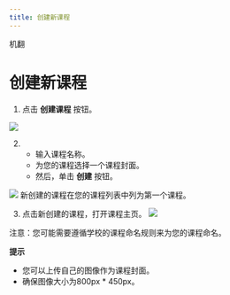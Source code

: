 ```yaml
--- 
title: 创建新课程 
--- 
```



机翻
# 创建新课程 

 1. 点击 **创建课程** 按钮。 
 
 ![]( /img/ulearning/teacher/prepare01.png) 
 
 2. - 输入课程名称。 
    - 为您的课程选择一个课程封面。 
    - 然后，单击 **创建** 按钮。 
 
 ![]( /img/ulearning/teacher/prepare02.png) 
 新创建的课程在您的课程列表中列为第一个课程。 
 
 3. 点击新创建的课程，打开课程主页。 
 ![]( /img/ulearning/teacher/prepare03.png) 
 
 <Callout type="info" emoji="💡">
   注意：您可能需要遵循学校的课程命名规则来为您的课程命名。 
</Callout>

 
 **提示** 
 - 您可以上传自己的图像作为课程封面。 
 - 确保图像大小为800px * 450px。


